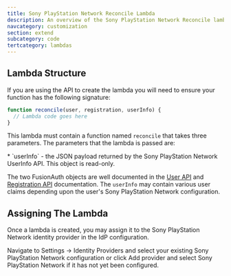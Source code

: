 ```yaml
---
title: Sony PlayStation Network Reconcile Lambda
description: An overview of the Sony PlayStation Network Reconcile lambda.
navcategory: customization
section: extend
subcategory: code
tertcategory: lambdas
---
```


<ReconcileLambdaIntro identity_provider_name="Sony PlayStation Network" prefix="a" />

## Lambda Structure

If you are using the API to create the lambda you will need to ensure your function has the following signature:

```javascript
function reconcile(user, registration, userInfo) {
  // Lambda code goes here
}
```

This lambda must contain a function named `reconcile` that takes three parameters. The parameters that the lambda is passed are:

<ReconcileLambdaUserRegistrationParameters />
* `userInfo` - the JSON payload returned by the Sony PlayStation Network UserInfo API. This object is read-only.

The two FusionAuth objects are well documented in the [User API](/docs/apis/users) and [Registration API](/docs/apis/registrations) documentation. The `userInfo` may contain various user claims depending upon the user's Sony PlayStation Network configuration.

## Assigning The Lambda

Once a lambda is created, you may assign it to the Sony PlayStation Network identity provider in the IdP configuration.

Navigate to <Breadcrumb>Settings -> Identity Providers</Breadcrumb> and select your existing Sony PlayStation Network configuration or click <InlineUIElement>Add provider</InlineUIElement> and select Sony PlayStation Network if it has not yet been configured.
